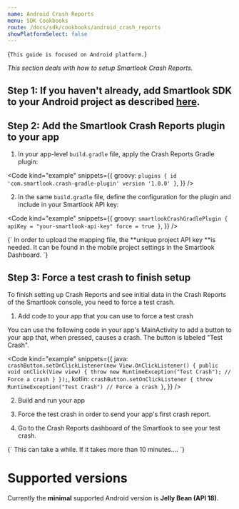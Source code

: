 ```yaml
---
name: Android Crash Reports
menu: SDK Cookbooks
route: /docs/sdk/cookbooks/android_crash_reports
showPlatformSelect: false
---
```


<TextBlock kind="important" invisibleOn="android">{`
This guide is focused on Android platform.
`}</TextBlock>

<Title>Crash reports</Title>

*This section deals with how to setup Smartlook Crash Reports.*

## Step 1: If you haven't already, add Smartlook SDK to your Android project as described [here](https://docs.smartlook.com/docs/sdk/android?platform=android).

## Step 2: Add the Smartlook Crash Reports plugin to your app

1. In your app-level `build.gradle` file, apply the Crash Reports Gradle plugin:

<Code
  kind="example"
  snippets={{
    groovy: `
plugins {
    id 'com.smartlook.crash-gradle-plugin' version '1.0.0'
}
`,
  }}
/>

2. In the same `build.gradle` file, define the configuration for the plugin and include in your Smartlook API key:

<Code
  kind="example"
  snippets={{
    groovy: `
smartlookCrashGradlePlugin {
    apiKey = "your-smartlook-api-key"
    force = true
}
`,
  }}
/>

<TextBlock kind="important">
{`
In order to upload the mapping file, the **unique project API key **is needed. It can be found in the mobile project settings in the <Link to="https://app.smartlook.com/settings/projects">Smartlook Dashboard</Link>.
`}
</TextBlock>

## Step 3: Force a test crash to finish setup

To finish setting up Crash Reports and see initial data in the Crash Reports of the Smartlook console, you need to force a test crash.

1. Add code to your app that you can use to force a test crash

You can use the following code in your app's MainActivity to add a button to your app that, when pressed, causes a crash. The button is labeled "Test Crash".


<Code
  kind="example"
  snippets={{
      java: `
crashButton.setOnClickListener(new View.OnClickListener() {
   public void onClick(View view) {
       throw new RuntimeException("Test Crash"); // Force a crash
   }
});
      `,
      kotlin: `
crashButton.setOnClickListener {
   throw RuntimeException("Test Crash") // Force a crash
}
      `,
  }}
/>

2. Build and run your app

3. Force the test crash in order to send your app's first crash report.

4. Go to the Crash Reports dashboard of the Smartlook to see your test crash.

<TextBlock kind="important">
{`
This can take a while. If it takes more than 10 minutes....
`}
</TextBlock>

# Supported versions
Currently the **minimal** supported Android version is **Jelly Bean (API 18)**.

